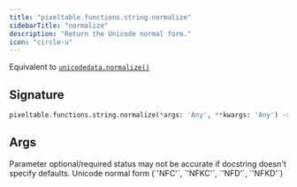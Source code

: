```yaml
---
title: "pixeltable.functions.string.normalize"
sidebarTitle: "normalize"
description: "Return the Unicode normal form."
icon: "circle-u"
---
```

Equivalent to [`unicodedata.normalize()`](https://docs.python.org/3/library/unicodedata.html#unicodedata.normalize)


## Signature

```python
pixeltable.functions.string.normalize(*args: 'Any', **kwargs: 'Any') -> "'exprs.FunctionCall'"
```

## Args

<Note>
Parameter optional/required status may not be accurate if docstring doesn't specify defaults.
</Note>

<ParamField path="form" type="string" required>
  Unicode normal form (`'NFC'`, `'NFKC'`, `'NFD'`, `'NFKD'`)


</ParamField>


